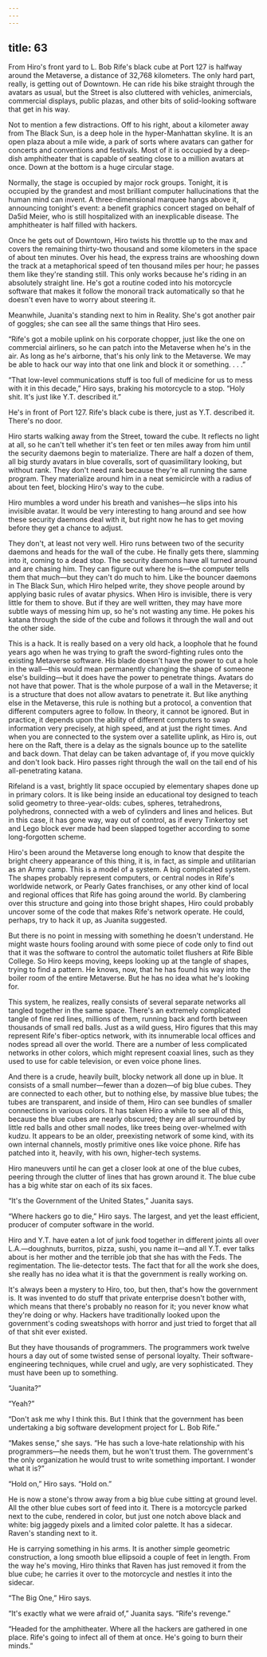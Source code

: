 ```yaml
---
---
---
```

title: 63
---

From Hiro's front yard to L. Bob Rife's black cube at Port 127 is halfway around the Metaverse, a distance of 32,768 kilometers. The only hard part, really, is getting out of Downtown. He can ride his bike straight through the avatars as usual, but the Street is also cluttered with vehicles, animercials, commercial displays, public plazas, and other bits of solid-looking software that get in his way.

Not to mention a few distractions. Off to his right, about a kilometer away from The Black Sun, is a deep hole in the hyper-Manhattan skyline. It is an open plaza about a mile wide, a park of sorts where avatars can gather for concerts and conventions and festivals. Most of it is occupied by a deep-dish amphitheater that is capable of seating close to a million avatars at once. Down at the bottom is a huge circular stage.

Normally, the stage is occupied by major rock groups. Tonight, it is occupied by the grandest and most brilliant computer hallucinations that the human mind can invent. A three-dimensional marquee hangs above it, announcing tonight's event: a benefit graphics concert staged on behalf of Da5id Meier, who is still hospitalized with an inexplicable disease. The amphitheater is half filled with hackers.

Once he gets out of Downtown, Hiro twists his throttle up to the max and covers the remaining thirty-two thousand and some kilometers in the space of about ten minutes. Over his head, the express trains are whooshing down the track at a metaphorical speed of ten thousand miles per hour; he passes them like they're standing still. This only works because he's riding in an absolutely straight line. He's got a routine coded into his motorcycle software that makes it follow the monorail track automatically so that he doesn't even have to worry about steering it.

Meanwhile, Juanita's standing next to him in Reality. She's got another pair of goggles; she can see all the same things that Hiro sees.

“Rife's got a mobile uplink on his corporate chopper, just like the one on commercial airliners, so he can patch into the Metaverse when he's in the air. As long as he's airborne, that's his only link to the Metaverse. We may be able to hack our way into that one link and block it or something. . . .”

“That low-level communications stuff is too full of medicine for us to mess with it in this decade,” Hiro says, braking his motorcycle to a stop. “Holy shit. It's just like Y.T. described it.”

He's in front of Port 127. Rife's black cube is there, just as Y.T. described it. There's no door.

Hiro starts walking away from the Street, toward the cube. It reflects no light at all, so he can't tell whether it's ten feet or ten miles away from him until the security daemons begin to materialize. There are half a dozen of them, all big sturdy avatars in blue coveralls, sort of quasimilitary looking, but without rank. They don't need rank because they're all running the same program. They materialize around him in a neat semicircle with a radius of about ten feet, blocking Hiro's way to the cube.

Hiro mumbles a word under his breath and vanishes—he slips into his invisible avatar. It would be very interesting to hang around and see how these security daemons deal with it, but right now he has to get moving before they get a chance to adjust.

They don't, at least not very well. Hiro runs between two of the security daemons and heads for the wall of the cube. He finally gets there, slamming into it, coming to a dead stop. The security daemons have all turned around and are chasing him. They can figure out where he is—the computer tells them that much—but they can't do much to him. Like the bouncer daemons in The Black Sun, which Hiro helped write, they shove people around by applying basic rules of avatar physics. When Hiro is invisible, there is very little for them to shove. But if they are well written, they may have more subtle ways of messing him up, so he's not wasting any time. He pokes his katana through the side of the cube and follows it through the wall and out the other side.

This is a hack. It is really based on a very old hack, a loophole that he found years ago when he was trying to graft the sword-fighting rules onto the existing Metaverse software. His blade doesn't have the power to cut a hole in the wall—this would mean permanently changing the shape of someone else's building—but it does have the power to penetrate things. Avatars do not have that power. That is the whole purpose of a wall in the Metaverse; it is a structure that does not allow avatars to penetrate it. But like anything else in the Metaverse, this rule is nothing but a protocol, a convention that different computers agree to follow. In theory, it cannot be ignored. But in practice, it depends upon the ability of different computers to swap information very precisely, at high speed, and at just the right times. And when you are connected to the system over a satellite uplink, as Hiro is, out here on the Raft, there is a delay as the signals bounce up to the satellite and back down. That delay can be taken advantage of, if you move quickly and don't look back. Hiro passes right through the wall on the tail end of his all-penetrating katana.

Rifeland is a vast, brightly lit space occupied by elementary shapes done up in primary colors. It is like being inside an educational toy designed to teach solid geometry to three-year-olds: cubes, spheres, tetrahedrons, polyhedrons, connected with a web of cylinders and lines and helices. But in this case, it has gone way, way out of control, as if every Tinkertoy set and Lego block ever made had been slapped together according to some long-forgotten scheme.

Hiro's been around the Metaverse long enough to know that despite the bright cheery appearance of this thing, it is, in fact, as simple and utilitarian as an Army camp. This is a model of a system. A big complicated system. The shapes probably represent computers, or central nodes in Rife's worldwide network, or Pearly Gates franchises, or any other kind of local and regional offices that Rife has going around the world. By clambering over this structure and going into those bright shapes, Hiro could probably uncover some of the code that makes Rife's network operate. He could, perhaps, try to hack it up, as Juanita suggested.

But there is no point in messing with something he doesn't understand. He might waste hours fooling around with some piece of code only to find out that it was the software to control the automatic toilet flushers at Rife Bible College. So Hiro keeps moving, keeps looking up at the tangle of shapes, trying to find a pattern. He knows, now, that he has found his way into the boiler room of the entire Metaverse. But he has no idea what he's looking for.

This system, he realizes, really consists of several separate networks all tangled together in the same space. There's an extremely complicated tangle of fine red lines, millions of them, running back and forth between thousands of small red balls. Just as a wild guess, Hiro figures that this may represent Rife's fiber-optics network, with its innumerable local offices and nodes spread all over the world. There are a number of less complicated networks in other colors, which might represent coaxial lines, such as they used to use for cable television, or even voice phone lines.

And there is a crude, heavily built, blocky network all done up in blue. It consists of a small number—fewer than a dozen—of big blue cubes. They are connected to each other, but to nothing else, by massive blue tubes; the tubes are transparent, and inside of them, Hiro can see bundles of smaller connections in various colors. It has taken Hiro a while to see all of this, because the blue cubes are nearly obscured; they are all surrounded by little red balls and other small nodes, like trees being over-whelmed with kudzu. It appears to be an older, preexisting network of some kind, with its own internal channels, mostly primitive ones like voice phone. Rife has patched into it, heavily, with his own, higher-tech systems.

Hiro maneuvers until he can get a closer look at one of the blue cubes, peering through the clutter of lines that has grown around it. The blue cube has a big white star on each of its six faces.

“It's the Government of the United States,” Juanita says.

“Where hackers go to die,” Hiro says. The largest, and yet the least efficient, producer of computer software in the world.

Hiro and Y.T. have eaten a lot of junk food together in different joints all over L.A.—doughnuts, burritos, pizza, sushi, you name it—and all Y.T. ever talks about is her mother and the terrible job that she has with the Feds. The regimentation. The lie-detector tests. The fact that for all the work she does, she really has no idea what it is that the government is really working on.

It's always been a mystery to Hiro, too, but then, that's how the government is. It was invented to do stuff that private enterprise doesn't bother with, which means that there's probably no reason for it; you never know what they're doing or why. Hackers have traditionally looked upon the government's coding sweatshops with horror and just tried to forget that all of that shit ever existed.

But they have thousands of programmers. The programmers work twelve hours a day out of some twisted sense of personal loyalty. Their software-engineering techniques, while cruel and ugly, are very sophisticated. They must have been up to something.

“Juanita?”

“Yeah?”

“Don't ask me why I think this. But I think that the government has been undertaking a big software development project for L. Bob Rife.”

“Makes sense,” she says. “He has such a love-hate relationship with his programmers—he needs them, but he won't trust them. The government's the only organization he would trust to write something important. I wonder what it is?”

“Hold on,” Hiro says. “Hold on.”

He is now a stone's throw away from a big blue cube sitting at ground level. All the other blue cubes sort of feed into it. There is a motorcycle parked next to the cube, rendered in color, but just one notch above black and white: big jaggedy pixels and a limited color palette. It has a sidecar. Raven's standing next to it.

He is carrying something in his arms. It is another simple geometric construction, a long smooth blue ellipsoid a couple of feet in length. From the way he's moving, Hiro thinks that Raven has just removed it from the blue cube; he carries it over to the motorcycle and nestles it into the sidecar.

“The Big One,” Hiro says.

“It's exactly what we were afraid of,” Juanita says. “Rife's revenge.”

“Headed for the amphitheater. Where all the hackers are gathered in one place. Rife's going to infect all of them at once. He's going to burn their minds.”